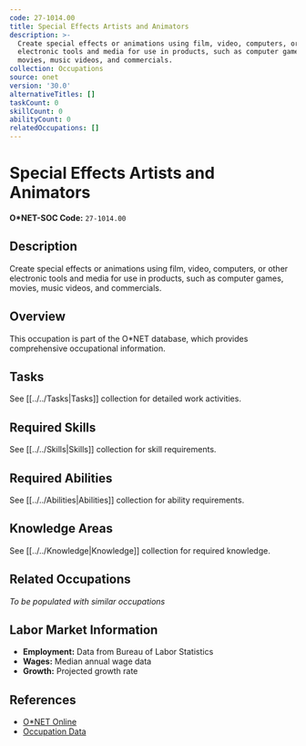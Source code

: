 ```yaml
---
code: 27-1014.00
title: Special Effects Artists and Animators
description: >-
  Create special effects or animations using film, video, computers, or other
  electronic tools and media for use in products, such as computer games,
  movies, music videos, and commercials.
collection: Occupations
source: onet
version: '30.0'
alternativeTitles: []
taskCount: 0
skillCount: 0
abilityCount: 0
relatedOccupations: []
---
```

# Special Effects Artists and Animators

**O*NET-SOC Code:** `27-1014.00`

## Description

Create special effects or animations using film, video, computers, or other electronic tools and media for use in products, such as computer games, movies, music videos, and commercials.

## Overview

This occupation is part of the O*NET database, which provides comprehensive occupational information.

## Tasks

See [[../../Tasks|Tasks]] collection for detailed work activities.

## Required Skills

See [[../../Skills|Skills]] collection for skill requirements.

## Required Abilities

See [[../../Abilities|Abilities]] collection for ability requirements.

## Knowledge Areas

See [[../../Knowledge|Knowledge]] collection for required knowledge.

## Related Occupations

*To be populated with similar occupations*

## Labor Market Information

- **Employment:** Data from Bureau of Labor Statistics
- **Wages:** Median annual wage data
- **Growth:** Projected growth rate

## References

- [O*NET Online](https://www.onetonline.org/link/summary/27-1014.00)
- [Occupation Data](https://www.onetcenter.org/)

